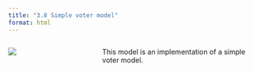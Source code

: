 ```yaml
---
title: "3.8 Simple voter model"
format: html
---
```


:::: {.columns}
::: {.column width=35%}
[![](3.8-voter-model.png)](3.8-voter-model.nlogox)
:::

::: {.column width=65%}
This model is an implementation of a simple voter model.
:::
::::